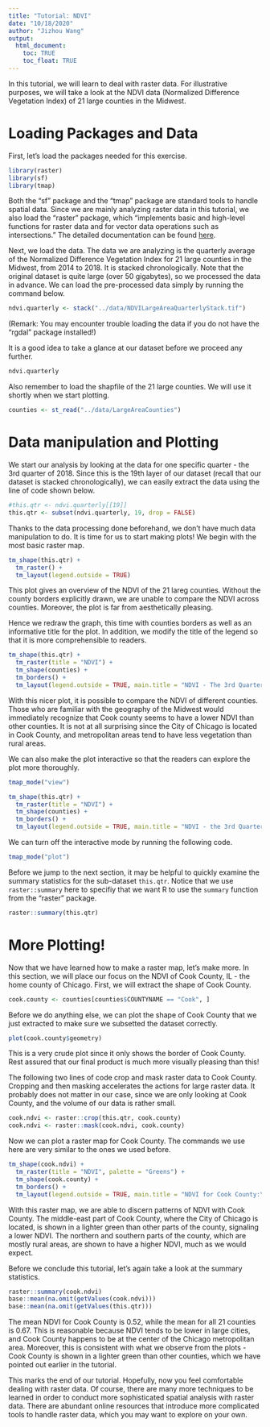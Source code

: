 ```yaml
---
title: "Tutorial: NDVI"
date: "10/18/2020"
author: "Jizhou Wang"
output: 
  html_document:
    toc: TRUE
    toc_float: TRUE
---
```

In this tutorial, we will learn to deal with raster data. For illustrative purposes, we will take a look at the NDVI data (Normalized Difference Vegetation Index) of 21 large counties in the Midwest. 

# Loading Packages and Data

First, let's load the packages needed for this exercise. 
```r
library(raster)
library(sf)
library(tmap)
```

Both the "sf" package and the "tmap" package are standard tools to handle spatial data. Since we are mainly analyzing raster data in this tutorial, we also load the "raster" package, which "implements basic and high-level functions for raster data and for vector data operations such as intersections." The detailed documentation can be found [here](https://cran.r-project.org/web/packages/raster/raster.pdf).

Next, we load the data. The data we are analyzing is the quarterly average of the Normalized Difference Vegetation Index for 21 large counties in the Midwest, from 2014 to 2018. It is stacked chronologically. Note that the original dataset is quite large (over 50 gigabytes), so we processed the data in advance. We can load the pre-processed data simply by running the command below. 
```r
ndvi.quarterly <- stack("../data/NDVILargeAreaQuarterlyStack.tif")
```

(Remark: You may encounter trouble loading the data if you do not have the "rgdal" package installed!)

It is a good idea to take a glance at our dataset before we proceed any further.
```r
ndvi.quarterly
```

Also remember to load the shapfile of the 21 large counties. We will use it shortly when we start plotting. 
```r
counties <- st_read("../data/LargeAreaCounties")
```

# Data manipulation and Plotting

We start our analysis by looking at the data for one specific quarter - the 3rd quarter of 2018. Since this is the 19th layer of our dataset (recall that our dataset is stacked chronologically), we can easily extract the data using the line of code shown below.
```r
#this.qtr <- ndvi.quarterly[[19]]
this.qtr <- subset(ndvi.quarterly, 19, drop = FALSE)
```

Thanks to the data processing done beforehand, we don't have much data manipulation to do. It is time for us to start making plots! We begin with the most basic raster map.
```r
tm_shape(this.qtr) +
  tm_raster() +
  tm_layout(legend.outside = TRUE)
```

This plot gives an overview of the NDVI of the 21 lareg counties. Without the county borders explicitly drawn, we are unable to compare the NDVI across counties. Moreover, the plot is far from aesthetically pleasing.

Hence we redraw the graph, this time with counties borders as well as an informative title for the plot. In addition, we modify the title of the legend so that it is more comprehensible to readers. 

```r
tm_shape(this.qtr) +
  tm_raster(title = "NDVI") +
  tm_shape(counties) +
  tm_borders() +
  tm_layout(legend.outside = TRUE, main.title = "NDVI - The 3rd Quarter of 2018")
```

With this nicer plot, it is possible to compare the NDVI of different counties. Those who are familiar with the geography of the Midwest would immediately recognize that Cook county seems to have a lower NDVI than other counties. It is not at all surprising since the City of Chicago is located in Cook County, and metropolitan areas tend to have less vegetation than rural areas.

We can also make the plot interactive so that the readers can explore the plot more thoroughly.
```r
tmap_mode("view")

tm_shape(this.qtr) +
  tm_raster(title = "NDVI") +
  tm_shape(counties) +
  tm_borders() +
  tm_layout(legend.outside = TRUE, main.title = "NDVI - the 3rd Quarter of 2018")
```

We can turn off the interactive mode by running the following code. 
```r
tmap_mode("plot")
```

Before we jump to the next section, it may be helpful to quickly examine the summary statistics for the sub-dataset `this.qtr`. Notice that we use `raster::summary` here to specifiy that we want R to use the `summary` function from the "raster" package.
```r
raster::summary(this.qtr)
```

# More Plotting!

Now that we have learned how to make a raster map, let's make more. In this section, we will place our focus on the NDVI of Cook County, IL - the home county of Chicago. First, we will extract the shape of Cook County.
```r
cook.county <- counties[counties$COUNTYNAME == "Cook", ]
```

Before we do anything else, we can plot the shape of Cook County that we just extracted to make sure we subsetted the dataset correctly. 
```r
plot(cook.county$geometry)
```

This is a very crude plot since it only shows the border of Cook County. Rest assured that our final product is much more visually pleasing than this!

The following two lines of code crop and mask raster data to Cook County. Cropping and then masking accelerates the actions for large raster data. It probably does not matter in our case, since we are only looking at Cook County, and the volume of our data is rather small.

```r
cook.ndvi <- raster::crop(this.qtr, cook.county)
cook.ndvi <- raster::mask(cook.ndvi, cook.county)
```

Now we can plot a raster map for Cook County. The commands we use here are very similar to the ones we used before. 
```r
tm_shape(cook.ndvi) +
  tm_raster(title = "NDVI", palette = "Greens") +
  tm_shape(cook.county) +
  tm_borders() +
  tm_layout(legend.outside = TRUE, main.title = "NDVI for Cook County:\nThe 3rd Quarter of 2018")
```

With this raster map, we are able to discern patterns of NDVI with Cook County. The middle-east part of Cook County, where the City of Chicago is located, is shown in a lighter green than other parts of the county, signaling a lower NDVI. The northern and southern parts of the county, which are mostly rural areas, are shown to have a higher NDVI, much as we would expect. 

Before we conclude this tutorial, let's again take a look at the summary statistics.
```r
raster::summary(cook.ndvi)
base::mean(na.omit(getValues(cook.ndvi))) 
base::mean(na.omit(getValues(this.qtr))) 
```

The mean NDVI for Cook County is 0.52, while the mean for all 21 counties is 0.67. This is reasonable because NDVI tends to be lower in large cities, and Cook County happens to be at the center of the Chicago metropolitan area. Moreover, this is consistent with what we observe from the plots - Cook County is shown in a lighter green than other counties, which we have pointed out earlier in the tutorial. 

This marks the end of our tutorial. Hopefully, now you feel comfortable dealing with raster data. Of course, there are many more techniques to be learned in order to conduct more sophisticated spatial analysis with raster data. There are abundant online resources that introduce more complicated tools to handle raster data, which you may want to explore on your own. 